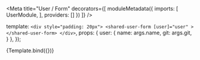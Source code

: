 
<Meta
  title="User / Form"
  decorators={[
    moduleMetadata({
      imports: [
        UserModule,
      ],
      providers: []
    })
  ]}
/>

  template: `
    <div style="padding: 20px">
      <shared-user-form
          [user]="user"
      ></shared-user-form>
    </div>
  `,
  props: {
    user: {
      name: args.name,
      git: args.git,
    }
  },
});

<Preview>
  <Story
    name="Default"
    args={{
      name: 'Viktor',
      git: 'apilab-ru'
    }}
  >
    {Template.bind({})}
  </Story>
</Preview>

